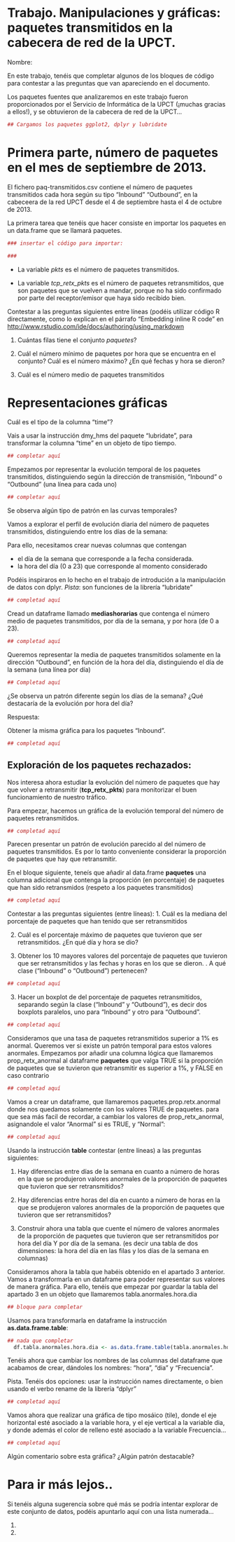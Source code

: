 Trabajo. Manipulaciones y gráficas: paquetes transmitidos en la cabecera de red de la UPCT.
========================================================

Nombre: 

En este trabajo, tenéis que completar algunos de los bloques de código para contestar a las preguntas que van apareciendo en el documento. 

Los paquetes fuentes que analizaremos en este trabajo fueron proporcionados por el Servicio de Informática de la UPCT (¡muchas gracias a ellos!), y se obtuvieron de la cabecera de red de la UPCT...


```r
## Cargamos los paquetes ggplot2, dplyr y lubridate
```

# Primera parte, número de paquetes en el mes de septiembre de 2013.

El fichero paq-transmitidos.csv contiene el número de paquetes transmitidos cada hora según su tipo "Inbound" "Outbound", en la cabeceera de la red UPCT desde el 4 de septiembre  hasta el 4 de octubre de 2013. 

La primera tarea que tenéis que hacer consiste en importar los paquetes en un data.frame que se llamará paquetes.

```r
### insertar el código para importar:

###
```

- La variable *pkts* es el número de paquetes transmitidos.

- La variable *tcp_retx_pkts* es el número de paquetes retransmitidos, que son paquetes que se vuelven a mandar, porque no ha sido confirmado por parte del receptor/emisor que haya sido recibido bien. 

Contestar a las preguntas siguientes entre líneas (podéis utilizar código R directamente, como lo explican en el párrafo "Embedding inline R code" en [http://www.rstudio.com/ide/docs/authoring/using_markdown](http://www.rstudio.com/ide/docs/authoring/using_markdown)

1. Cuántas filas tiene el conjunto *paquetes*? 

2. Cuál el número mínimo de paquetes por hora que se encuentra en el conjunto? Cuál es el número máximo? ¿En qué fechas y hora se dieron? 

3. Cuál es el número medio de paquetes transmitidos

# Representaciones gráficas

Cuál es el tipo de la columna "time"?


Vais a usar la instrucción dmy_hms del paquete "lubridate", para transformar la columna "time" en un objeto de tipo tiempo.

```r
## completar aquí

```

Empezamos por representar la evolución temporal de los paquetes transmitidos, distinguiendo según la dirección de transmisión, "Inbound" o "Outbound" (una línea para cada uno)

```r
## completar aquí

```

Se observa algún tipo de patrón en las curvas temporales?

Vamos a explorar el perfil de evolución diaria del número de paquetes transmitidos, distinguiendo entre los días de la semana:

Para ello, necesitamos crear  nuevas columnas que contengan 

- el día de la semana que corresponde a la fecha considerada.
- la hora del día (0 a 23) que corresponde al momento considerado

Podéis inspiraros en lo hecho en el trabajo de introdución a la manipulación de datos con dplyr. *Pista*: son funciones de la librería "lubridate"
 
```r
## completad aquí

```

Cread un dataframe  llamado **mediashorarias** que contenga el número medio de paquetes transmitidos, por día de la semana, y por hora (de 0 a 23).
```r
## completad aquí 
```

Queremos representar la media de paquetes transmitidos solamente en la dirección "Outbound", en función de la hora del día, distinguiendo el día de la semana (una línea por día)

```r
## Completad aquí

```


¿Se observa un patrón diferente según los días de la semana? ¿Qué destacaría de la evolución por hora del día?

Respuesta:

Obtener la misma gráfica para los paquetes "Inbound".

```r
## completad aquí 

```

Exploración de los paquetes rechazados:
---------------------------------------

Nos interesa ahora estudiar la evolución del número de paquetes que hay que volver a retransmitir (**tcp_retx_pkts**) para monitorizar el buen funcionamiento de nuestro tráfico.

Para empezar, hacemos un gráfica de la evolución temporal del número de paquetes retransmitidos.

```r
## completad aquí

```

Parecen presentar un patrón de evolución parecido al del número de paquetes transmitidos. Es por lo tanto conveniente considerar la proporción de paquetes que hay que retransmitir.

En el bloque siguiente, teneís que añadir al data.frame **paquetes** una columna adicional que contenga la proporción (en porcentaje) de paquetes que han sido retransmidos (respeto a los paquetes transmitidos)

```r
## completad aquí

```


Contestar a las preguntas siguientes (entre líneas):
1. Cuál es la mediana del porcentaje de paquetes que han tenido que ser retransmitidos

2. Cuál es el porcentaje máximo de paquetes que tuvieron que ser retransmitidos. ¿En qué día y hora se dio?

4. Obtener los 10 mayores valores del porcentaje de paquetes que tuvieron que ser retransmitidos y las fechas y horas en los que se dieron. . A qué clase ("Inbound" o "Outbound") pertenecen?

```r
## completad aquí

```

     

3. Hacer un boxplot de del porcentaje de paquetes retransmitidos, separando según la clase ("Inbound" y "Outbound"), es decir dos boxplots paralelos, uno para "Inbound" y otro para "Outbound".

```r
## completad aquí 

```

Consideramos que una tasa de paquetes retransmitidos superior a 1% es anormal. Queremos ver si existe un patrón temporal para estos valores anormales.  Empezamos por añadir una columna lógica que llamaremos prop_retx_anormal al dataframe **paquetes** que valga TRUE si la proporción de paquetes que se tuvieron que retransmitir es superior a 1%, y FALSE en caso contrario 


```r
## completad aquí

```

Vamos  a crear un dataframe, que llamaremos paquetes.prop.retx.anormal donde nos quedamos solamente con los valores TRUE de paquetes. para que sea más facil de recordar,  a cambiar los valores de prop_retx_anormal, asignandole el valor "Anormal" si es TRUE, y "Normal":

```r
## completad aquí

```

Usando la instrucción **table** contestar (entre líneas) a las preguntas siguientes:

1. Hay diferencias entre días de la semana en cuanto a número de horas en la que se produjeron valores anormales de la proporción de paquetes que tuvieron que ser retransmitidos?

2. Hay diferencias entre horas del día en cuanto a número de horas en la que se produjeron valores anormales de la proporción de paquetes que tuvieron que ser retransmitidos?

3. Construir ahora una tabla que cuente el número de valores anormales de la proporción de paquetes que tuvieron que ser retransmitidos por hora del día Y por día de la semana. (es decir una tabla de dos dimensiones: la hora del día en las filas y los días de la semana en columnas)


Consideramos ahora la tabla que habéis obtenido en el apartado 3 anterior. Vamos a transformarla en un dataframe para poder representar sus valores de manera gráfica. Para ello, tenéis que empezar por guardar la tabla del apartado 3 en un objeto que llamaremos tabla.anormales.hora.dia
```r
## bloque para completar

```


Usamos para transformarla en dataframe la instrucción **as.data.frame.table**:

```r
## nada que completar
  df.tabla.anormales.hora.dia <- as.data.frame.table(tabla.anormales.hora.dia)
```

Tenéis ahora que cambiar los nombres de las columnas del dataframe que acabamos de crear, dándoles los nombres: "hora", "dia" y "Frecuencia".

Pista. Tenéis dos opciones: usar la instrucción names directamente, o bien usando el verbo rename de la librería "dplyr"

```r
## completad aquí

```


Vamos ahora que realizar una gráfica de tipo mosáico (tile), donde el eje horizontal esté asociado a la variable hora, y el eje vertical a la variable dia, y donde además el color de relleno esté asociado a la variable Frecuencia...

```r
## completad aquí

```

Algún comentario sobre esta gráfica? ¿Algún patrón destacable?

# Para ir más lejos..


Si tenéis alguna sugerencia sobre qué más se podría intentar explorar de este conjunto de datos, podéis apuntarlo aquí con una lista numerada...

1. 

2. 


